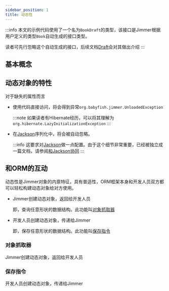 ```yaml
---
sidebar_position: 1
title: 动态性
---
```



:::info
本文的示例代码使用了一个名为`BookDraft`的类型，该接口是Jimmer根据用户定义的类型`Book`自动生成的接口类型。

读者可先行忽略这个自动生成的接口，后续文档[Draft](./draft)会对其做出介绍
:::

## 基本概念

<DynamicShape/>

## 动态对象的特性

<DynamicCore/>

对于缺失的属性而言

-   使用代码直接访问，将会得到异常`org.babyfish.jimmer.UnloadedException`

    :::note
    如果读者有Hibernate经历，可以将其理解为`org.hibernate.LazyInitializationException`
    :::

-   在[Jackson](https://github.com/FasterXML/jackson)序列化中，将会被自动忽略。

    :::info
    这要求对[Jackson](https://github.com/FasterXML/jackson)做一点配置。由于这个细节非常重要，已经被独立成一篇文档，请参阅[和Jackson协同](./jackson)
    :::

## 和ORM的互动

动态性是Jimmer对象的内禀特征，具有普适性，ORM框架本身和开发人员双方都可以轻松构建动态对象给对方使用。

-   Jimmer创建动态对象，返回给开发人员

    即，查询任意形状的数据结构。此功能叫[对象抓取器](../query/object-fetcher)

-   开发人员创建动态对象，传递给Jimmer

    即，保存任意形状的数据结构。此功能叫[保存指令](../mutation/save-command)

### 对象抓取器

Jimmer创建动态对象，返回给开发人员

<ObjectFetcher/>

### 保存指令

开发人员创建动态对象，传递给Jimmer

<SaveCommand/>


